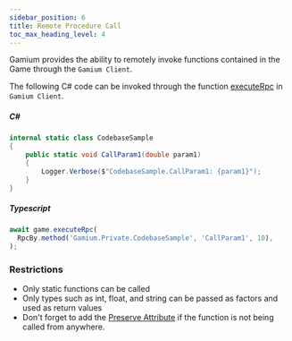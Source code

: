 ```yaml
---
sidebar_position: 6
title: Remote Procedure Call
toc_max_heading_level: 4
---
```


Gamium provides the ability to remotely invoke functions contained in the Game through the `Gamium Client`.

The following C# code can be invoked through the function [executeRpc](../../../api/client/typescript/classes/gamium-client#executeRpc-) in `Gamium Client`.

##### C#

```csharp
internal static class CodebaseSample
{
    public static void CallParam1(double param1)
    {
        Logger.Verbose($"CodebaseSample.CallParam1: {param1}");
    }
}
```

##### Typescript

```ts
await game.executeRpc(
  RpcBy.method('Gamium.Private.CodebaseSample', 'CallParam1', 10),
);
```

### Restrictions

- Only static functions can be called
- Only types such as int, float, and string can be passed as factors and used as return values
- Don't forget to add the [Preserve Attribute](https://docs.unity3d.com/ScriptReference/Scripting.PreserveAttribute.html) if the function is not being called from anywhere.

